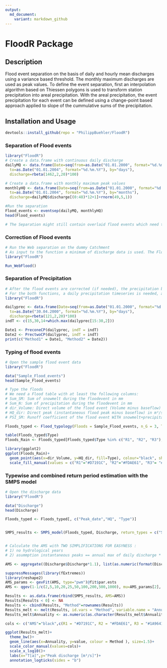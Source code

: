 ```yaml
---
output:
  md_document:
    variant: markdown_github
---
```


<!-- README.md is generated from README.Rmd. Please edit that file -->



# FloodR Package

## Description
Flood event separation on the basis of daily and hourly mean discharges using a variance based threshold. The monthly maximum discharges are used as peak values. To define the event separation, first an interpolation algorithm based on Thiessen polygons is used to transform station precipitation into areal precipitation. With the areal precipitation, the event precipitation for each event can be defined using a change-point based approach applied to slope of the cummulative sums of the precipitation.


## Installation and Usage

```r
devtools::install_github(repo = "PhilippBuehler/FloodR")
```



### Separation of Flood events
```r
library("FloodR")
# Create a data.frame with continuous daily discharge
dailyMQ <- data.frame(Date=seq(from=as.Date("01.01.2000", format="%d.%m.%Y"),
  to=as.Date("01.01.2004", format="%d.%m.%Y"), by="days"),
  discharge=rbeta(1462,2,20)*100)

# Create a data.frame with monthly maximum peak values
monthlyHQ <- data.frame(Date=seq(from=as.Date("01.01.2000", format="%d.%m.%Y"),
  to=as.Date("01.01.2004", format="%d.%m.%Y"), by="months"),
  discharge=dailyMQ$discharge[(0:48)*12+1]+rnorm(49,5,1))

#Run the separation
Flood_events <- eventsep(dailyMQ, monthlyHQ)
head(Flood_events)

# The Separation might still contain overlaid flood events which need to be corrected
```



### Correction of Flood events
```r
# Run the Web separation on the dummy Catchment
# As input to the function a minimum of discharge data is used. The Flood event tables can be opened from within the User-Interface
library("FloodR")

Run_WebFlood()

```


### Separation of Precipitation
```r
# After the flood events are corrected (if needed), the precipitation belonging to flood event need to be estimated
# For the both functions, a daily precipitation timeseries is needed, as well as  the parameter indT, which has the position indices of begin, end and peak of the FLOOD event as vector.
library("FloodR")

dailyprec <- data.frame(Date=seq(from=as.Date("01.01.2000", format="%d.%m.%Y"),
  to=as.Date("30.04.2000", format="%d.%m.%Y"), by="days"),
  discharge=rbeta(121,2,20)*100)
indT <- c(15,30,14+which.max(dailyprec[15:30,2]))

Date1 <- PreconeCP(dailyprec, indT = indT)
Date2 <- PrectwoCP(dailyprec, indT = indT)
print(c("Method1" = Date1, "Method2" = Date2))
```





### Typing of flood events

```r
# Open the sample flood event data
library("FloodR")

data("Sample_Flood_events")
head(Sample_Flood_events)

# Type the floods
# We need a Flood table with at least the following columns:
# Sum_SM: Sum of snowmelt during the floodevent in mm
# Sum_N: Sum of precipitation during the floodevent in mm
# dir_Volume: Direct volume of the flood event (Volume minus baseflow) in Mio. m³/s
# HQ_dir: Direct peak (instantaneous flood peak minus baseflow) in m³/s
# PSI_SM: Runoff coefficient of the flood event WITH snowmelt+precipitation

Floods_typed <- Flood_typology(Floods = Sample_Flood_events, n_G = 3, Type_3_min_samplesize = 10)

table(Floods_typed$Type)
Floods_Rain <- Floods_typed[Floods_typed$Type %in% c("R1", "R2", "R3"),]

library(ggplot2)
ggplot(Floods_Rain)+
  geom_point(aes(x=dir_Volume, y=HQ_dir, fill=Type), colour="black", shape=21, size=2)+
  scale_fill_manual(values = c("R1"="#D7191C", "R2"="#FDAE61", "R3"= "#1A9641"))
```



### Typewise and combined return period estimation with the SMPS model
```r
# Open the discharge data
library("FloodR")

data("Discharge")
head(Discharge)

Floods_typed <- Floods_typed[, c("Peak_date","HQ", "Type")]


SMPS_results <- SMPS_model(Floods_typed, Discharge, return_types = c("SMPS", "R1", "R2", "R3", "S1", "S2"))


# Calculate the AMS with TWO SIMPLIFICATIONS FOR EASYNESS : 
# 1) no hydrological years 
# 2) asummption instantaneous peaks == annual max of daily discharge * 1.1

AMS <- aggregate((Discharge$Discharge*1.1), list(as.numeric(format(Discharge$Date,"%Y"))), max, na.rm=TRUE)$x

suppressMessages(library(fExtremes))
library(reshape2)
AMS_params <- gevFit(AMS, type="pwm")@fit$par.ests  
AMS <- qgev(1-1/c(2,5,10,20,25,50,100,200,500,1000), mu=AMS_params[2], xi=AMS_params[1], beta=AMS_params[3])

Results <- as.data.frame(rbind(SMPS_results, AMS=AMS))
Results[Results < 0] <- NA
Results <- cbind(Results, "Method"=rownames(Results))
Results_melt <- melt(Results, id.vars = "Method", variable.name = "Annuality")
Results_melt$Annuality <- as.numeric(as.character(Results_melt$Annuality))

cols <- c("AMS"="black",c(R1 = "#D7191C", R2 = "#FDAE61", R3 = "#1A9641", S1 = "#6BAED6", S2 = "#2171B5"),  "SMPS"="darkorchid1")

ggplot(Results_melt)+ 
  theme_bw()+
  geom_line(aes(x=Annuality, y=value, colour = Method ), size=1.5)+ 
  scale_color_manual(values=cols)+
  scale_x_log10()+
  labs(x="T[a]",y="Peak discharge [m³/s]")+
  annotation_logticks(sides = "b")
  
  
```
